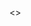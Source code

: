 


<>
  <Title title="ホーム" />
  <Ogp title="ようこそ！" />
  <Seo title="ホーム" />

{" "}
<ParticlesArea />

{" "}
<Quotes />
<a rel="me" href="https://mstdn.soine.site/@yude" style={{ display: "none" }}>
  Mastodon
</a>

{" "}
<div className="bounce-target">
  <Image
    src="/assets/images/yudejp.png"
    width={50}
    height={50}
    alt="yude.jp logo"
  />
</div>

{" "}
<Chat />
<Cookie />

## yude.jp からのお知らせ

### Mastodon インスタンスの運用をしています

- [「添い寝して」 - mstdn.soine.site](https://mstdn.soine.site)
- 新規登録を受け付けています！

### ホームページの公開スペースや、メールアドレスを取得できる共用サーバーの運用を開始しました

- Discord サーバーに参加している方のみ利用できます。
- 詳しくは [こちら](https://wiki.soine.site/) をご覧ください。

## 布教コーナー

### ぼっち・ざ・ろっく！ を見てください

- [TV アニメ「ぼっち・ざ・ろっく！」公式サイト](https://bocchi.rocks/)
- [結束バンド 公式プレイリスト - playlist by Sony Music Japan \| Spotify](https://open.spotify.com/playlist/0khIb9sON6ZEbWvRQI6268?si=52afc864cbec4eb2&nd=1)
- [ぼっち・ざ・ろっく！ \| アニメ動画見放題 \| d アニメストア](https://animestore.docomo.ne.jp/animestore/ci_pc?workId=25806)
- [アニメ「ぼっち・ざ・ろっく！」 \| Annict](https://annict.com/works/8128)

### お隣の天使様にいつの間にか駄目人間にされていた件 を見てください

- [TV アニメ『お隣の天使様にいつの間にか駄目人間にされていた件』公式サイト](https://otonarino-tenshisama.jp/)
- [アニメ「お隣の天使様にいつの間にか駄目人間にされていた件」 | Annict](https://annict.com/works/9260)
- [お隣の天使様にいつの間にか駄目人間にされていた件 | アニメ動画見放題 | d アニメストア](https://animestore.docomo.ne.jp/animestore/ci_pc?workId=26045)

[アラー](https://www.mcdonalds.co.jp/)

</>
